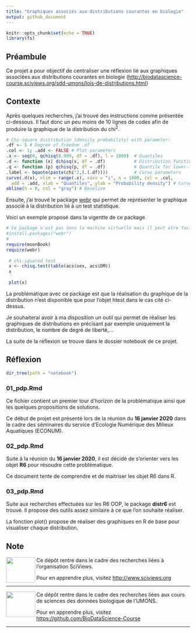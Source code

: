 ```yaml
---
title: "Graphiques associés aux distributions courantes en biologie"
output: github_document
---
```


```r
knitr::opts_chunk$set(echo = TRUE)
library(fs)
```

## Préambule

Ce projet a pour objectif de centraliser une réflexion lié aux graphiques associées aux distributions courantes en biologie (<http://biodatascience-course.sciviews.org/sdd-umons/lois-de-distributions.html>)

## Contexte

Après quelques recherches, j'ai trouvé des instructions comme présentée ci-dessous. Il faut donc un peu moins de 10 lignes de codes afin de produire la graphique de la distribution du chi^2^.

```r
# Chi-square distribution (density probability) with parameter:
.df <- 5 # Degree of freedom .df
.col <- 1; .add <- FALSE # Plot parameters
.x <- seq(0, qchisq(0.999, df = .df), l = 1000)  # Quantiles
.d <- function (x) dchisq(x, df = .df)           # Distribution function
.q <- function (p) qchisq(p, df = .df)           # Quantile for lower-tail prob
.label <- bquote(paste(chi^2,(.(.df))))          # Curve parameters
curve(.d(x), xlim = range(.x), xaxs = "i", n = 1000, col = .col,
  add = .add, xlab = "Quantiles", ylab = "Probability density") # Curve
abline(h = 0, col = "gray") # Baseline
```

Ensuite, j'ai trouvé le package [webr](https://cardiomoon.github.io/webr/index.html) qui permet de représenter le graphique associé à la distribution lié à un test statistique. 

Voici un exemple proposé dans la vigentte de ce package.

```r
# Ce package n'est pas dans la machine virtuelle mais il peut être facillement installé avec l'instruction suivante
#install.packages("webr")
#
require(moonBook)
require(webr)
 
 # chi-squared test
 x <- chisq.test(table(acs$sex, acs$DM))
 x
 
 plot(x)
```

La problématique avec ce package est que la réalisation du graphique de la distribution n'est disponible que pour l'objet htest dans le cas cité ci-dessus. 

Je souhaiterai avoir à ma disposition un outil qui permet de réaliser les graphiques de distributions en précisant par exemple uniquement la distribution, le nombre de degré de liberté,...

La suite de la réflexion se trouve dans le dossier notebook de ce projet.

## Réflexion

```r
dir_tree(path = "notebook")
```

### 01_pdp.Rmd

Ce fichier contient un premier tour d'horizon de la problématique ainsi que les quelques propositions de solutions.

Ce début de projet est présenté lors de la réunion du **16 janvier 2020** dans le cadre des séminaires du service d'Ecologie Numérique des Milieux Aquatiques (ECONUM). 

### 02_pdp.Rmd

Suite à la réunion du **16 janvier 2020**, il est décidé de s'orienter vers les objet **R6** pour résoudre cette problématique. 

Ce document tente de comprendre et de maitriser les objet R6 dans R.

### 03_pdp.Rmd

Suite aux recherches effectuées sur les R6 OOP, le package **distr6** est trouvé. Il propose des outils assez similaire à ce que l'on souhaite réaliser.

La fonction plot() propose de réaliser des graphiques en R de base pour visualiser chaque distribution. 

## Note


<img src="figures/SvLogo-128.png" width="80" height="70" align="left"/>  Ce dépôt rentre dans le cadre des recherches liées à l'organisation SciViews.

Pour en apprendre plus, visitez <http://www.sciviews.org>


----------

<img src="figures/BioDataScience-128.png" width="80" height="70" align="left"/>  Ce dépôt rentre dans le cadre des recherches liées aux cours de sciences des données biologique de l'UMONS.

Pour en apprendre plus, visitez <https://github.com/BioDataScience-Course>


----------
